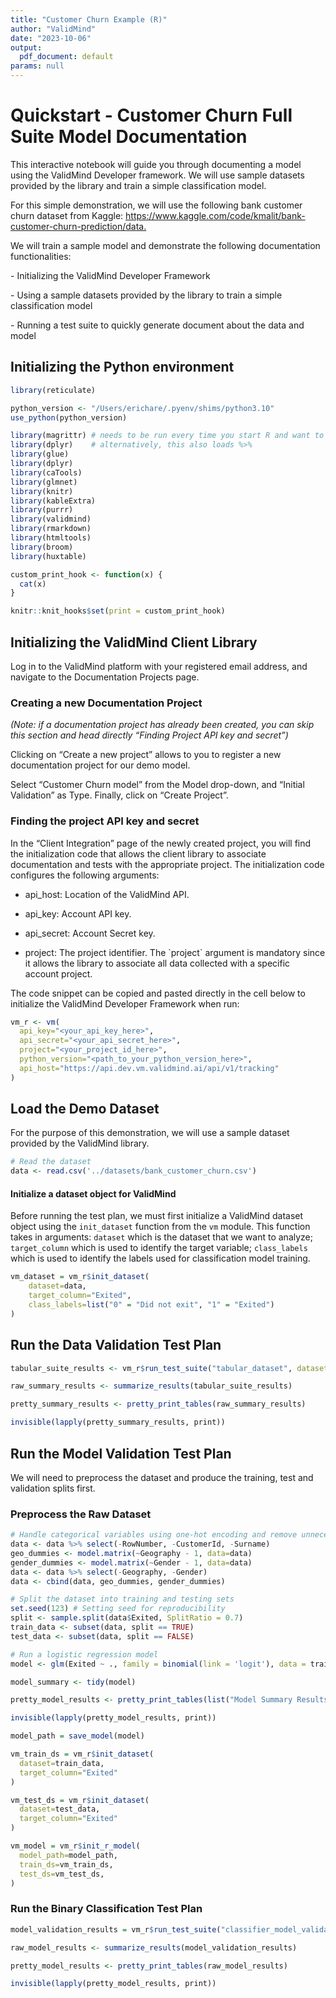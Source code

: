 ```yaml
---
title: "Customer Churn Example (R)"
author: "ValidMind"
date: "2023-10-06"
output:
  pdf_document: default
params: null
---
```


<style>
  table caption {
    color: black;
  }
</style>

# **Quickstart - Customer Churn Full Suite Model Documentation**

This interactive notebook will guide you through documenting a model using the ValidMind Developer framework. We will use sample datasets provided by the library and train a simple classification model.

For this simple demonstration, we will use the following bank customer churn dataset from Kaggle: <https://www.kaggle.com/code/kmalit/bank-customer-churn-prediction/data.>

We will train a sample model and demonstrate the following documentation functionalities:

\- Initializing the ValidMind Developer Framework

\- Using a sample datasets provided by the library to train a simple classification model

\- Running a test suite to quickly generate document about the data and model

## **Initializing the Python environment**

```r
library(reticulate)

python_version <- "/Users/erichare/.pyenv/shims/python3.10"
use_python(python_version)

library(magrittr) # needs to be run every time you start R and want to use %>%
library(dplyr)    # alternatively, this also loads %>%
library(glue)
library(dplyr)
library(caTools)
library(glmnet)
library(knitr)
library(kableExtra)
library(purrr)
library(validmind)
library(rmarkdown)
library(htmltools)
library(broom)
library(huxtable)

custom_print_hook <- function(x) {
  cat(x)
}

knitr::knit_hooks$set(print = custom_print_hook)
```

## **Initializing the ValidMind Client Library**

Log in to the ValidMind platform with your registered email address, and navigate to the Documentation Projects page.

### **Creating a new Documentation Project**

*(Note: if a documentation project has already been created, you can skip this section and head directly "Finding Project API key and secret")*

Clicking on "Create a new project" allows to you to register a new documentation project for our demo model.

Select "Customer Churn model" from the Model drop-down, and "Initial Validation" as Type. Finally, click on "Create Project".

### **Finding the project API key and secret**

In the "Client Integration" page of the newly created project, you will find the initialization code that allows the client library to associate documentation and tests with the appropriate project. The initialization code configures the following arguments:

-   api_host: Location of the ValidMind API.

-   api_key: Account API key.

-   api_secret: Account Secret key.

-   project: The project identifier. The \`project\` argument is mandatory since it allows the library to associate all data collected with a specific account project.

The code snippet can be copied and pasted directly in the cell below to initialize the ValidMind Developer Framework when run:

```r
vm_r <- vm(
  api_key="<your_api_key_here>",
  api_secret="<your_api_secret_here>",
  project="<your_project_id_here>",
  python_version="<path_to_your_python_version_here>",
  api_host="https://api.dev.vm.validmind.ai/api/v1/tracking"
)
```

## **Load the Demo Dataset**

For the purpose of this demonstration, we will use a sample dataset provided by the ValidMind library.

```r
# Read the dataset
data <- read.csv('../datasets/bank_customer_churn.csv')
```

#### **Initialize a dataset object for ValidMind**

Before running the test plan, we must first initialize a ValidMind dataset object using the `init_dataset` function from the `vm` module. This function takes in arguments: `dataset` which is the dataset that we want to analyze; `target_column` which is used to identify the target variable; `class_labels` which is used to identify the labels used for classification model training.

```r
vm_dataset = vm_r$init_dataset(
    dataset=data,
    target_column="Exited",
    class_labels=list("0" = "Did not exit", "1" = "Exited")
)
```

## **Run the Data Validation Test Plan**

```r
tabular_suite_results <- vm_r$run_test_suite("tabular_dataset", dataset=vm_dataset)
```

```r
raw_summary_results <- summarize_results(tabular_suite_results)
```

```r
pretty_summary_results <- pretty_print_tables(raw_summary_results)

invisible(lapply(pretty_summary_results, print))
```


## **Run the Model Validation Test Plan**

We will need to preprocess the dataset and produce the training, test and validation splits first.

### **Preprocess the Raw Dataset**

```r
# Handle categorical variables using one-hot encoding and remove unnecessary columns
data <- data %>% select(-RowNumber, -CustomerId, -Surname)
geo_dummies <- model.matrix(~Geography - 1, data=data)
gender_dummies <- model.matrix(~Gender - 1, data=data)
data <- data %>% select(-Geography, -Gender)
data <- cbind(data, geo_dummies, gender_dummies)
```

```r
# Split the dataset into training and testing sets
set.seed(123) # Setting seed for reproducibility
split <- sample.split(data$Exited, SplitRatio = 0.7)
train_data <- subset(data, split == TRUE)
test_data <- subset(data, split == FALSE)
```

```r
# Run a logistic regression model
model <- glm(Exited ~ ., family = binomial(link = 'logit'), data = train_data)
```

```r
model_summary <- tidy(model)

pretty_model_results <- pretty_print_tables(list("Model Summary Results" = model_summary))

invisible(lapply(pretty_model_results, print))
```

```r
model_path = save_model(model)
```

```r
vm_train_ds = vm_r$init_dataset(
  dataset=train_data,
  target_column="Exited"
)

vm_test_ds = vm_r$init_dataset(
  dataset=test_data,
  target_column="Exited"
)

vm_model = vm_r$init_r_model(
  model_path=model_path,
  train_ds=vm_train_ds,
  test_ds=vm_test_ds,
)
```

### **Run the Binary Classification Test Plan**

```r
model_validation_results = vm_r$run_test_suite("classifier_model_validation", model=vm_model, fail_fast = TRUE)
```

```r
raw_model_results <- summarize_results(model_validation_results)
```

```r
pretty_model_results <- pretty_print_tables(raw_model_results)

invisible(lapply(pretty_model_results, print))
```
